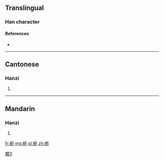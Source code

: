 {{also|櫪|栃}}
==Translingual==

===Han character===
{{Han char|rn=75|rad=木|as=04|sn=8|four=|canj=木一大尸 (DMKS)|ids=⿰[[木]][[历]]}}

====References====
* {{Han ref|kx=0517.011|hdz=21166.040|uh=67A5|ud=26533}}

[[Category:CJKV characters simplified differently in Japan and China|櫪3]]

----

==Cantonese==

===Hanzi===
{{yue-hanzi|jyut=|y=lik1|tra=櫪}}

# {{defn|lang=yue|sort=木04}}

----

==Mandarin==

===Hanzi===
{{cmn-hanzi|tra=櫪|pin=[[lì]] ([[li4]])|wg=li<sup>4</sup>}}

# {{defn|lang=cmn|sort=木04}}

[[fr:枥]]
[[mg:枥]]
[[pl:枥]]
[[zh:枥]]